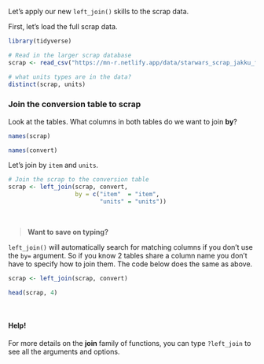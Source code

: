 

Let's apply our new `left_join()` skills to the scrap data.

First, let's load the full scrap data.
```r
library(tidyverse)

# Read in the larger scrap database
scrap <- read_csv("https://mn-r.netlify.app/data/starwars_scrap_jakku_full.csv")

# what units types are in the data? 
distinct(scrap, units)
```


### Join the conversion table to scrap {-}

Look at the tables. What columns in both tables do we want to join __by__?
```r
names(scrap)

names(convert)
```

Let's join by `item` and `units`.
```r
# Join the scrap to the conversion table
scrap <- left_join(scrap, convert, 
                   by = c("item"  = "item", 
                          "units" = "units"))
```

<br>

> __Want to save on typing?__

`left_join()` will automatically search for matching columns if you don't use the `by=` argument. So if you know 2 tables share a column name you don't have to specify how to join them. The code below does the same as above.

```r
scrap <- left_join(scrap, convert)

head(scrap, 4)
```

<br>


<div class="quiz">
#### __Help!__ {-}

For more details on the **join** family of functions, you can type `?left_join` to see all the arguments and options.
<br>
</div>
